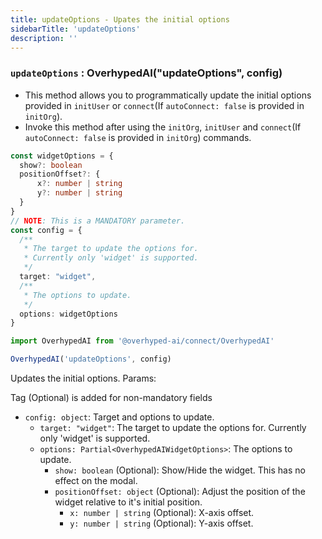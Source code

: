 ```yaml
---
title: updateOptions - Upates the initial options
sidebarTitle: 'updateOptions'
description: ''
---
```


### `updateOptions` : OverhypedAI("updateOptions", config)

- This method allows you to programmatically update the initial options provided in `initUser` or `connect`(If `autoConnect: false` is provided in `initOrg`).
- Invoke this method after using the `initOrg`, `initUser` and `connect`(If `autoConnect: false` is provided in `initOrg`) commands.

```typescript
const widgetOptions = {
  show?: boolean
  positionOffset?: {
      x?: number | string
      y?: number | string
  }
}
// NOTE: This is a MANDATORY parameter.
const config = {
  /**
   * The target to update the options for.
   * Currently only 'widget' is supported.
   */
  target: "widget",
  /**
   * The options to update.
   */
  options: widgetOptions
}
```

```typescript {3}
import OverhypedAI from '@overhyped-ai/connect/OverhypedAI'

OverhypedAI('updateOptions', config)
```

Updates the initial options. Params:

<Tip>Tag (Optional) is added for non-mandatory fields</Tip>

- `config: object`: Target and options to update.
  - `target: "widget"`: The target to update the options for. Currently only 'widget' is supported.
  - `options: Partial<OverhypedAIWidgetOptions>`: The options to update.
    - `show: boolean` (Optional): Show/Hide the widget. This has no effect on the modal.
    - `positionOffset: object` (Optional): Adjust the position of the widget relative to it's initial position.
      - `x: number | string` (Optional): X-axis offset.
      - `y: number | string` (Optional): Y-axis offset.
